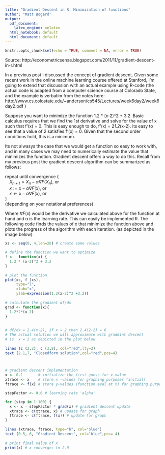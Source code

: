 ```yaml
---
title: "Gradient Descent in R. Minimization of functions"
author: "Matt Bogard"
output:
  pdf_document: 
    latex_engine: xelatex
  html_notebook: default
  html_document: default
---
```


```r
knitr::opts_chunk$set(echo = TRUE, comment = NA, error = TRUE)
```

Source: http://econometricsense.blogspot.com/2011/11/gradient-descent-in-r.html

In a previous post I discussed the concept of gradient descent.  Given some recent work in the online machine learning course offered at Stanford,  I'm going to extend that discussion with an actual example using R-code  (the actual code is adapted from a computer science course at Colorado State, and the example is verbatim from the notes here: http://www.cs.colostate.edu/~anderson/cs545/Lectures/week6day2/week6day2.pdf ) 

Suppose you want to minimize the function 1.2 * (x-2)^2 + 3.2. Basic calculus requires that we find the 1st derivative and solve for the value of x such that f'(x) = 0. This is easy enough to do, f'(x) = 2*1.2*(x-2). Its easy to see that a value of 2 satisfies f'(x) =  0. Given that the second order conditions hold, this is a minimum.

Its not alwasys the case that we would get a function so easy to work with, and in many cases we may need to numerically estimate the value that minimizes the function. Gradient descent offers a way to do this. Recall from my previous post the gradient descent algorithm can be summarized as follows:

repeat until convergence { \   
$\;\;\;\; X_{n+1} = X_n - \alpha \nabla F(X_n)$, or \   
$\;\;\;\; x:= x - \alpha \nabla F(x)$, or \   
$\;\;\;\; x \leftarrow x - \alpha \nabla F(x)$, or \   
} \   
(depending on your notational preferences)

Where $\nabla F(x)$  would be the derivative we calculated above for the function at hand and α is the learning rate. This can easily be implemented R. The following code finds the values of x that minimize the function above and plots the progress of the algorithm with each iteration. (as depicted in the image below)

```r
xs <- seq(0, 4,len=20) # create some values
 
# define the function we want to optimize
f <-  function(x) { 
  1.2 * (x-2)^2 + 3.2
}
 
# plot the function 
plot(xs, f (xs), 
     type="l", 
     xlab="x", 
     ylab=expression(1.2(x-2)^2 +3.2))
 
# calculate the gradient df/dx
grad <- function(x){
  1.2*2*(x-2)
}
 
 
# df/dx = 2.4(x-2), if x = 2 then 2.4(2-2) = 0
# The actual solution we will approximate with gradeint descent
# is  x = 2 as depicted in the plot below
 
lines (c (2,2), c (3,8), col="red",lty=2)
text (2.1,7, "Closedform solution",col="red",pos=4)



# gradient descent implementation
x <- 0.1       # initialize the first guess for x-value
xtrace <- x    # store x -values for graphing purposes (initial)
ftrace <- f(x) # store y-values (function eval at x) for graphing purposes (initial)

stepFactor <- 0.6 # learning rate 'alpha'

for (step in 1:100) {
  x <- x - stepFactor * grad(x) # gradient descent update
  xtrace <- c(xtrace, x) # update for graph
  ftrace <- c(ftrace, f(x)) # update for graph
}
 
lines (xtrace, ftrace, type="b", col="blue")
text (0.5, 6, "Gradient Descent", col="blue",pos= 4)
 
# print final value of x
print(x) # x converges to 2.0
```

